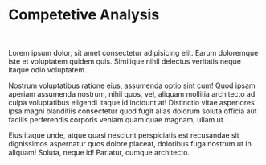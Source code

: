 
<Meta title='Design Guidelines / Competetive Analysis' />

# Competetive Analysis

<p>&nbsp;</p>

Lorem ipsum dolor, sit amet consectetur adipisicing elit. Earum doloremque iste et voluptatem quidem quis. Similique nihil delectus veritatis neque itaque odio voluptatem.

Nostrum voluptatibus ratione eius, assumenda optio sint cum! Quod ipsam aperiam assumenda nostrum, nihil quos, vel, aliquam mollitia architecto ad culpa voluptatibus eligendi itaque id incidunt at! Distinctio vitae asperiores ipsa magni blanditiis consectetur quod fugit alias dolorum soluta officia aut facilis perferendis corporis veniam quam quae magnam, ullam ut.

Eius itaque unde, atque quasi nesciunt perspiciatis est recusandae sit dignissimos aspernatur quos dolore placeat, doloribus fuga nostrum ut in aliquam! Soluta, neque id! Pariatur, cumque architecto.
